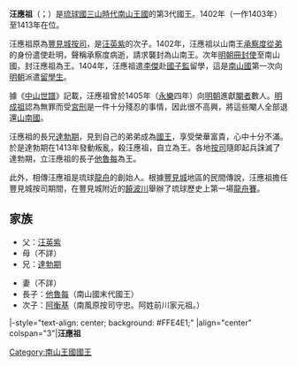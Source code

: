 {{第二尚氏王朝君主
| 名稱=汪應祖
| 南山代數=3
| 大里代數=3
| 前任=[[汪英紫|汪英紫]]
| 繼任=[[他魯每|他魯每]]
| 畫像=
| 說明=
| 在位=1402年—1413年
| 宗主國=[[明|明]]
| 年號=[[建文|建文]]<br />[[永樂_(明朝)|永樂]]
| 冊封年=
| 冊封使=
| 正冊封使=
| 副冊封使=
| 姓名=汪應祖
| 封號=
| 童名=
| 名乘=
| 別名=
| 神號=
| 出生年=？
| 立世子=
| 逝世年=1413年
| 諡號=
| 陵墓=
| 父親=[[汪英紫|汪英紫]]
| 嫡母=
| 母親=
| 烏帽子親=
| 妃=
| 夫人=
| 妻=
| 位號不明=
| 嫡兄弟=
| 嫡姊妹=
| 庶兄弟=
| 庶姊妹=
| 同胞兄弟=
| 同胞姊妹=
| 異母兄弟=
| 異母姊妹=
| 王子=[[他魯每|他魯每]]<br />[[阿衡基|阿衡基]]
| 直王子=
| 脇王子=
| 王女=
| 嫡王女=
| 庶王女=
| 注釋=
|}}
'''汪應祖'''（{{ryu|r=汪應祖|shin=汪応祖|kn=オウヲゥース|rm=Ōwusu|f=h}}；{{Bd|？||1413年||catIdx=W汪}}）是[[琉球國|琉球國]][[三山時代|三山時代]][[大里王朝|南山王國]]的第3代國王。1402年（一作1403年）至1413年在位。

汪應祖原為[[豐見城|豐見城]][[按司|按司]]，是[[汪英紫|汪英紫]]的次子。1402年，汪應祖以山南王[[承察度|承察度]][[從弟|從弟]]的身份遣使赴明，聲稱承察度病逝，請求襲封為山南王。次年[[明朝|明朝]][[冊封使|冊封使]]至南山國，封汪應祖為王。1404年，汪應祖遣[[李傑_(琉球)|李傑]]赴[[國子監|國子監]]留學，這是[[南山國|南山國]]第一次向[[明朝|明朝]]派遣[[留學生|留學生]]。

據《[[中山世譜|中山世譜]]》記載，汪應祖曾於1405年（[[永樂|永樂]]四年）向[[明朝|明朝]]進獻[[閹人|閹者]]數人。[[明成祖|明成祖]]認為無罪而受[[宮刑|宮刑]]是一件十分殘忍的事情，因此很不高興，將這些閹人全部退還[[山南國|山南國]]。

汪應祖的長兄[[達勃期|達勃期]]，見到自己的弟弟成為[[國王|國王]]，享受榮華富貴，心中十分不滿。於是達勃期在1413年發動叛亂，殺汪應祖，自立為王。各地[[按司|按司]]隨即起兵誅滅了達勃期，立汪應祖的長子[[他魯每|他魯每]]為王。

此外，相傳汪應祖是琉球[[龍舟|龍舟]]的創始人。根據[[豐見城市|豐見城]]地區的民間傳說，汪應祖擔任豐見城按司期間，在豐見城附近的[[饒波川|饒波川]]舉辦了琉球歷史上第一場[[龍舟賽|龍舟賽]]。
== 家族 ==
*父：[[汪英紫|汪英紫]]
*母（不詳）
*兄：[[達勃期|達勃期]]

*妻（不詳）
*長子：[[他魯每|他魯每]]（南山國末代國王）
*次子：[[阿衡基|阿衡基]]（南風原按司守忠。阿姓前川家元祖。）
{{start box}}
|-style="text-align: center; background: #FFE4E1;"
|align="center" colspan="3"|'''汪應祖'''
{{s-before|[[汪英紫|汪英紫]]}}
{{s-title|第三代[[琉球君主列表#大里王朝（山南國或南山國）|南山王國國王]]|1402年（或1403年）—1413年}}
{{s-after|[[他魯每|他魯每]]}}
{{end box}}

{{琉球歷代君主}}

{{君王小作品}}

[[Category:南山王國國王|Category:南山王國國王]]